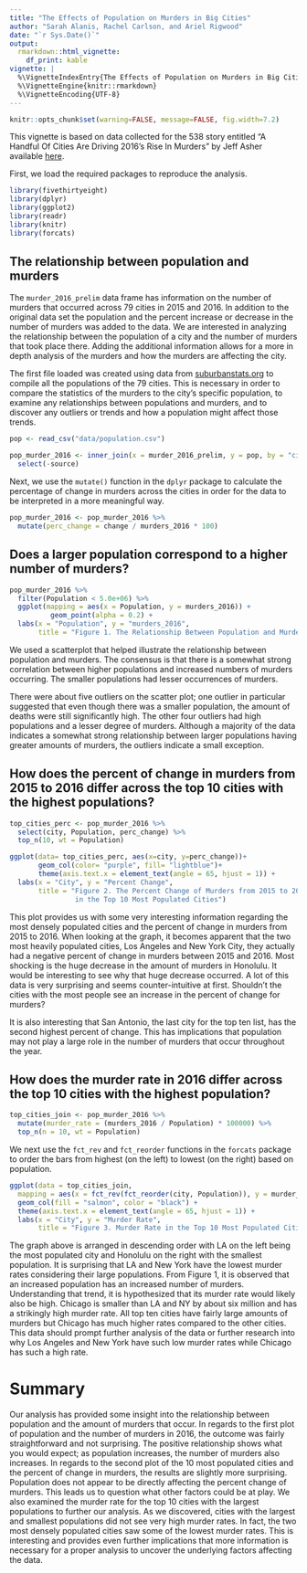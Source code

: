 ```yaml
---
title: "The Effects of Population on Murders in Big Cities"
author: "Sarah Alanis, Rachel Carlson, and Ariel Rigwood"
date: "`r Sys.Date()`"
output: 
  rmarkdown::html_vignette:
    df_print: kable
vignette: |
  %\VignetteIndexEntry{The Effects of Population on Murders in Big Cities}
  %\VignetteEngine{knitr::rmarkdown}
  %\VignetteEncoding{UTF-8}
---
```


```r
knitr::opts_chunk$set(warning=FALSE, message=FALSE, fig.width=7.2)
```


This vignette is based on data collected for the 538 story entitled "A Handful Of Cities Are Driving 2016's Rise In Murders"  by Jeff Asher available [here](https://fivethirtyeight.com/features/a-handful-of-cities-are-driving-2016s-rise-in-murders/).


First, we load the required packages to reproduce the analysis.  

```r
library(fivethirtyeight)
library(dplyr)
library(ggplot2)
library(readr) 
library(knitr)
library(forcats)
```



##  The relationship between population and murders 

 The `murder_2016_prelim` data frame has information on the number of murders that occurred across 79 cities in 2015 and 2016. In addition to the original data set the population and the percent increase or decrease in the number of murders was added to the data. We are interested in analyzing the relationship between the population of a city and the number of murders that took place there. Adding the additional information allows for a more in depth analysis of the murders and how the murders are affecting the city.
 
The first file loaded was created using data from [suburbanstats.org](https://suburbanstats.org/) to compile all the populations of the 79 cities. This is necessary in order to compare the statistics of the murders to the city's specific population, to examine any relationships between populations and murders, and to discover any outliers or trends and how a population might affect those trends. 

 
```r
pop <- read_csv("data/population.csv")
```

```r
pop_murder_2016 <- inner_join(x = murder_2016_prelim, y = pop, by = "city") %>% 
  select(-source)
```

Next, we use the `mutate()` function in the `dplyr` package to calculate the percentage of change in murders across the cities in order for the data to be interpreted in a more meaningful way.

```r
pop_murder_2016 <- pop_murder_2016 %>% 
  mutate(perc_change = change / murders_2016 * 100)
```


## Does a larger population correspond to a higher number of murders?


```r
pop_murder_2016 %>% 
  filter(Population < 5.0e+06) %>% 
  ggplot(mapping = aes(x = Population, y = murders_2016)) +
          geom_point(alpha = 0.2) +
  labs(x = "Population", y = "murders_2016", 
       title = "Figure 1. The Relationship Between Population and Murders in 2016")
```

We used a scatterplot that helped illustrate the relationship between population and murders. The consensus is that there is a somewhat strong correlation between higher populations and increased numbers of murders occurring. The smaller populations had lesser occurrences of murders. 

There were about five outliers on the scatter plot; one outlier in particular suggested that even though there was a smaller population, the amount of deaths were still significantly high. The other four outliers had high populations and a lesser degree of murders. Although a majority of the data indicates a somewhat strong relationship between larger populations having greater amounts of murders, the outliers indicate a small exception. 

## How does the percent of change in murders from 2015 to 2016 differ across the top 10 cities with the highest populations?


```r
top_cities_perc <- pop_murder_2016 %>% 
  select(city, Population, perc_change) %>% 
  top_n(10, wt = Population)
```

```r
ggplot(data= top_cities_perc, aes(x=city, y=perc_change))+
       geom_col(color= "purple", fill= "lightblue")+
       theme(axis.text.x = element_text(angle = 65, hjust = 1)) +
  labs(x = "City", y = "Percent Change", 
       title = "Figure 2. The Percent Change of Murders from 2015 to 2016
                in the Top 10 Most Populated Cities")
```

This plot provides us with some very interesting information regarding the most densely populated cities and the percent of change in murders from 2015 to 2016. When looking at the graph, it becomes apparent that the two most heavily populated cities, Los Angeles and New York City, they actually had a negative percent of change in murders between 2015 and 2016. Most shocking is the huge decrease in the amount of murders in Honolulu. It would be interesting to see why that huge decrease occurred. A lot of this data is very surprising and seems counter-intuitive at first. Shouldn't the cities with the most people see an increase in the percent of change for murders?

It is also interesting that San Antonio, the last city for the top ten list, has the second highest percent of change. This has implications that population may not play a large role in the number of murders that occur throughout the year. 

## How does the murder rate in 2016 differ across the top 10 cities with the highest population?


```r
top_cities_join <- pop_murder_2016 %>%
  mutate(murder_rate = (murders_2016 / Population) * 100000) %>% 
  top_n(n = 10, wt = Population)
```

We next use the `fct_rev` and `fct_reorder` functions in the `forcats` package to order the bars from highest (on the left) to lowest (on the right) based on population.

```r
ggplot(data = top_cities_join, 
  mapping = aes(x = fct_rev(fct_reorder(city, Population)), y = murder_rate)) +
  geom_col(fill = "salmon", color = "black") +
  theme(axis.text.x = element_text(angle = 65, hjust = 1)) +
  labs(x = "City", y = "Murder Rate", 
       title = "Figure 3. Murder Rate in the Top 10 Most Populated Cities")
```

The graph above is arranged in descending order with LA on the left being the most populated city and Honolulu on the right with the smallest population. It is surprising that LA and New York have the lowest murder rates considering their large populations. From Figure 1, it is observed that an increased population has an increased number of murders. Understanding that trend, it is hypothesized that its murder rate would likely also be high. Chicago is smaller than LA and NY by about six million and has a strikingly high murder rate. All top ten cities have fairly large amounts of murders but Chicago has much higher rates compared to the other cities. This data should prompt further analysis of the data or further research into why Los Angeles and New York have such low murder rates while Chicago has such a high rate.


# Summary


Our analysis has provided some insight into the relationship between population and the amount of murders that occur. In regards to the first plot of population and the number of murders in 2016, the outcome was fairly straightforward and not surprising. The positive relationship shows what you would expect; as population increases, the number of murders also increases. In regards to the second plot of the 10 most populated cities and the percent of change in murders, the results are slightly more surprising. Population does not appear to be directly affecting the percent change of murders. This leads us to question what other factors could be at play. We also examined the murder rate for the top 10 cities with the largest populations to further our analysis. As we discovered, cities with the largest and smallest populations did not see very high murder rates. In fact, the two most densely populated cities saw some of the lowest murder rates. This is interesting and provides even further implications that more information is necessary for a proper analysis to uncover the underlying factors affecting the data.